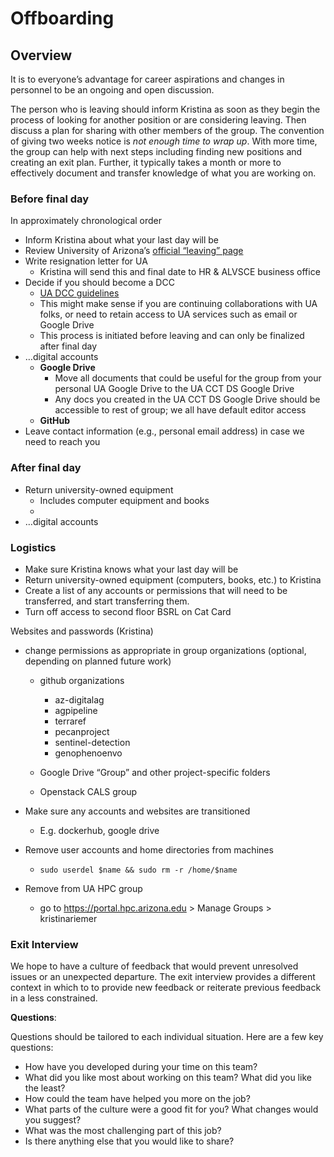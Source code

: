 # Offboarding

## Overview

It is to everyone's advantage for career aspirations and changes in personnel to be an ongoing and open discussion.

The person who is leaving should inform Kristina as soon as they begin the process of looking for another position or are considering leaving.
Then discuss a plan for sharing with other members of the group.
The convention of giving two weeks notice is *not enough time to wrap up*.
With more time, the group can help with next steps including finding new positions and creating an exit plan.
Further, it typically takes a month or more to effectively document and transfer knowledge of what you are working on.

### Before final day

In approximately chronological order

-   Inform Kristina about what your last day will be
-   Review University of Arizona's [official "leaving" page](https://hr.arizona.edu/employees-affiliates/leaving-ua)
-   Write resignation letter for UA
    -   Kristina will send this and final date to HR & ALVSCE business office
-   Decide if you should become a DCC
    -   [UA DCC guidelines](https://hr.arizona.edu/employees/dccs)
    -   This might make sense if you are continuing collaborations with UA folks, or need to retain access to UA services such as email or Google Drive
    -   This process is initiated before leaving and can only be finalized after final day
-   ...digital accounts
    -   **Google Drive**
        -   Move all documents that could be useful for the group from your personal UA Google Drive to the UA CCT DS Google Drive
        -   Any docs you created in the UA CCT DS Google Drive should be accessible to rest of group; we all have default editor access
    -   **GitHub**
-   Leave contact information (e.g., personal email address) in case we need to reach you

### After final day

-   Return university-owned equipment
    -   Includes computer equipment and books
    -   
-   ...digital accounts

### Logistics

-   Make sure Kristina knows what your last day will be
-   Return university-owned equipment (computers, books, etc.) to Kristina
-   Create a list of any accounts or permissions that will need to be transferred, and start transferring them.
-   Turn off access to second floor BSRL on Cat Card

Websites and passwords (Kristina)

-   change permissions as appropriate in group organizations (optional, depending on planned future work)

    -   github organizations <!--# probably needs updating -->

        -   az-digitalag
        -   agpipeline
        -   terraref
        -   pecanproject
        -   sentinel-detection
        -   genophenoenvo

    -   Google Drive "Group" and other project-specific folders

    -   Openstack CALS group <!--# probably not relevant anymore -->

-   Make sure any accounts and websites are transitioned

    -   E.g. dockerhub, google drive

-   Remove user accounts and home directories from machines <!--# probably not relevant anymore -->

    -   `sudo userdel $name && sudo rm -r /home/$name`

-   Remove from UA HPC group

    -   go to <https://portal.hpc.arizona.edu> \> Manage Groups \> kristinariemer

### Exit Interview

We hope to have a culture of feedback that would prevent unresolved issues or an unexpected departure.
The exit interview provides a different context in which to to provide new feedback or reiterate previous feedback in a less constrained.

**Questions**:

Questions should be tailored to each individual situation.
Here are a few key questions:

-   How have you developed during your time on this team?
-   What did you like most about working on this team? What did you like the least?
-   How could the team have helped you more on the job?
-   What parts of the culture were a good fit for you? What changes would you suggest?
-   What was the most challenging part of this job?
-   Is there anything else that you would like to share?
